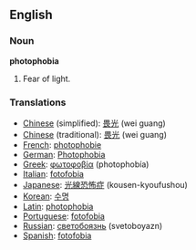 ==English==

===Noun===
'''photophobia'''

#Fear of light.

===Translations===
*[[Chinese]] (simplified): [[畏光]] (wei guang)
*[[Chinese]] (traditional): [[畏光]] (wei guang)
*[[French]]: [[photophobie]]
*[[German]]: [[Photophobia]]
*[[Greek]]: [[φωτοφοβία]] (photophobía)
*[[Italian]]: [[fotofobia]]
*[[Japanese]]: [[光線恐怖症]] (kousen-kyoufushou)
*[[Korean]]: [[수명]]
*[[Latin]]: [[photophobia]]
*[[Portuguese]]: [[fotofobia]]
*[[Russian]]: [[светобоязнь]] (svetoboyazn)
*[[Spanish]]: [[fotofobia]]